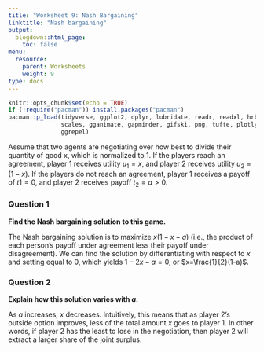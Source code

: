 ```yaml
---
title: "Worksheet 9: Nash Bargaining"
linktitle: "Nash bargaining"
output:
  blogdown::html_page:
    toc: false
menu:
  resource:
    parent: Worksheets
    weight: 9
type: docs
---
```


```r
knitr::opts_chunk$set(echo = TRUE)
if (!require("pacman")) install.packages("pacman")
pacman::p_load(tidyverse, ggplot2, dplyr, lubridate, readr, readxl, hrbrthemes,
               scales, gganimate, gapminder, gifski, png, tufte, plotly, OECD,
               ggrepel)

```

Assume that two agents are negotiating over how best to divide their quantity of good x, which is normalized to 1. If the players reach an agreement, player 1 receives utility $u_{1} = x$, and player 2 receives utility $u_{2} = (1-x)$. If the players do not reach an agreement, player 1 receives a payoff of $t1 = 0$, and
player 2 receives payoff $t_{2} = a > 0$.<br>


### Question 1
**Find the Nash bargaining solution to this game.**


The Nash bargaining solution is to maximize $x(1-x-a)$ (i.e., the product of each person's payoff under agreement less their payoff under disagreement). We can find the solution by differentiating with respect to $x$ and setting equal to 0, which yields $1-2x - a = 0$, or $x=\frac{1}{2}(1-a)$.


### Question 2
**Explain how this solution varies with $a$.**


As $a$ increases, $x$ decreases. Intuitively, this means that as player 2's outside option improves, less of the total amount $x$ goes to player 1. In other words, if player 2 has the least to lose in the negotiation, then player 2 will extract a larger share of the joint surplus.
